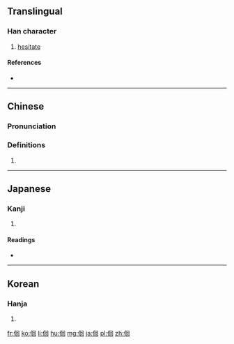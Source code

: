 ==Translingual==

===Han character===
{{Han char|rn=9|rad=人|as=06|sn=8|four=26200|canj=OWR|ids=⿰亻回}}

# [[hesitate]]

====References====
* {{Han ref|kx=0100.060|dkj=00545|dj=0212.020|hdz=10148.060|uh=4F6A|ud=20330|bh=CBBF|bd=52159}}

----

==Chinese==
{{zh-forms}}

===Pronunciation===
{{zh-pron
|m=huái
|c=wui4
|mc=y
|oc=y
|ma=
|cat=v
}}

===Definitions===
# {{rfdef|lang=zh}}

----

==Japanese==

===Kanji===
{{ja-kanji|grade=|rs=人06}}

# {{defn|lang=ja|sort=人06}}

====Readings====
* {{ja-readings|goon=[[え]] (e)|kanon=[[かい]] (kai), from [[くわい]] (kuwai)|kun=[[さまよう]] (samayou), [[くらいこよ]] (kuraikoyo)}}

----

==Korean==

===Hanja===
{{ko-hanja|hangeul=회|rv=hoe|mr=hoe}}

# {{defn|lang=ko|sort=人06}}

[[fr:佪]]
[[ko:佪]]
[[li:佪]]
[[hu:佪]]
[[mg:佪]]
[[ja:佪]]
[[pl:佪]]
[[zh:佪]]